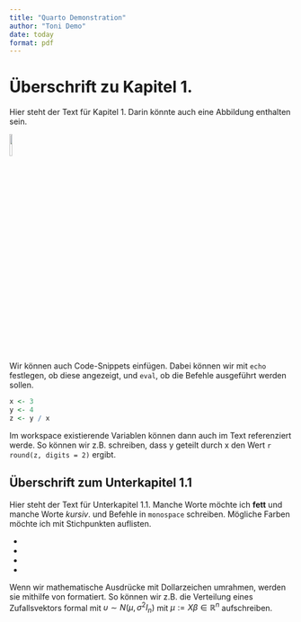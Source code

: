 ```yaml
---
title: "Quarto Demonstration"
author: "Toni Demo"
date: today
format: pdf
---
```


# Überschrift zu Kapitel 1.

Hier steht der Text für Kapitel 1. Darin könnte auch eine Abbildung enthalten sein. 

![](../Abbildungen/otto.png){width="10%"}

Wir können auch Code-Snippets einfügen. Dabei können wir mit `echo` festlegen, ob diese angezeigt, und `eval`, ob die Befehle ausgeführt werden sollen.

```r
x <- 3
y <- 4
z <- y / x
```

Im workspace existierende Variablen können dann auch im Text referenziert werde. So können wir z.B. schreiben, dass y geteilt durch x den Wert `r round(z, digits = 2)` ergibt.


## Überschrift zum Unterkapitel 1.1

Hier steht der Text für Unterkapitel 1.1. Manche Worte möchte ich **fett** und manche Worte _kursiv_. und Befehle in `monospace` schreiben. Mögliche Farben möchte ich mit Stichpunkten auflisten.

* \textcolor{blue}{blau}
* \textcolor{green}{grün}
* \textcolor{red}{rot}
* \textcolor{gray}{grau}

Wenn wir mathematische Ausdrücke mit Dollarzeichen umrahmen, werden sie mithilfe von \LaTeX formatiert. So können wir z.B. die Verteilung eines Zufallsvektors formal mit $\upsilon \sim N(\mu, \sigma^2 I_n)$ mit $\mu := X\beta \in \mathbb{R}^n$ aufschreiben.